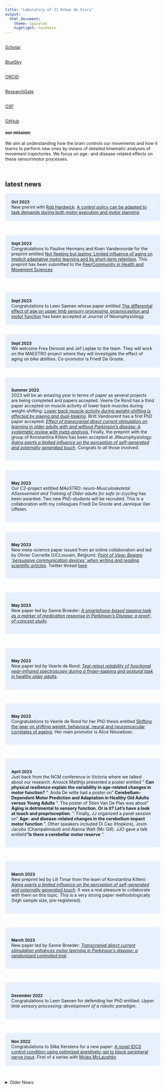 ```yaml
---
title: "Laboratory of JJ Orban de Xivry"
output:
  html_document:
    theme: spacelab
    highlight: textmate
---
```

<link rel="stylesheet" href="https://cdnjs.cloudflare.com/ajax/libs/font-awesome/4.7.0/css/font-awesome.min.css">
<link rel="stylesheet" href="https://cdn.rawgit.com/jpswalsh/academicons/master/css/academicons.min.css">
<style>
p.ex1{
    padding-left: 20%;
}
#more {display: none;}
</style>

<div class = "col-md-2">


<a href="http://scholar.google.com/citations?user=Xfy7g78AAAAJ&hl=en">
<i style="color:  #4c9fec;" class="ai ai-google-scholar ai-3x" ></i>
</br>Scholar
</a>
<br>

<a href="https://bsky.app/profile/jjodx.bsky.social">
<i style="color:  #4c9fec;" class="fa fa-twitter fa-3x" ></i>
</br>BlueSky
</a>
<br>

<a href="https://orcid.org/0000-0002-4603-7939">
<i style="color: #4c9fec;" class="ai ai-orcid ai-3x" ></i>
</br>ORCID
</a>
<br>

<a href="https://www.researchgate.net/profile/Jj_Orban">
<i style="color: #4c9fec;" class="ai ai-researchgate ai-3x" ></i>
</br>ResearchGate
</a>
<br>

<a href="https://osf.io/2pgq5/">
<i style="color: #4c9fec;" class="ai ai-osf ai-3x" ></i>
</br>OSF
</a>
<br>

<a href="https://github.com/jjodx">
<i style="color: #4c9fec;" class="fa fa-github fa-3x" ></i>
</br>GitHub
</a>
<br>

</div>

<div class = "col-md-7">
<style>
div.intro { background-color:#e6e6e6; border-radius: 25px; padding: 20px;}
</style>
<div class = "intro">
#### our mission:

We aim at understanding how the brain controls our movements and how it learns to perform new ones by means of detailed kinematic analyses of movement trajectories. We focus on age- and disease-related effects on these sensorimotor processes.
</div>
<br>

## latest news

<p class="ex1">
<style>
div.blue { background-color:#e6f0ff; border-radius: 5px; padding: 20px;}
</style>

<p>
<div class = "blue">
<font size="2"> **Oct 2023** </font><br>
New prerint with [Rob Hardwick](http://bas-lab.org/group/): [A control policy can be adapted to task demands during both motor execution and motor planning](https://biorxiv.org/cgi/content/short/2023.10.16.562495v1) </div>
<br>

<p>
<div class = "blue">
<font size="2"> **Sept 2023** </font><br>
Congratulations to Pauline Hermans and Koen Vandevoorde for the preprint entitled [Not fleeting but lasting: Limited influence of aging on implicit adaptative motor learning and its short-term retention](https://www.biorxiv.org/content/10.1101/2023.08.30.555501v1). This preprint has been submitted to the [PeerCommunity in Health and Movement Sciences](https://healthmovsci.peercommunityin.org/)  </div>
<br>

<p>
<div class = "blue">
<font size="2"> **Sept 2023** </font><br>
Congratulations to Leen Saenen whose paper entitled [The differential effect of age on upper limb sensory processing, proprioception and motor function](https://journals.physiology.org/doi/abs/10.1152/jn.00364.2022) has been accepted at Journal of Neurophysiology  </div>
<br>
<p>
<div class = "blue">
<font size="2"> **Sept 2023** </font><br>
We welcome Frea Deroost and Jef Leplae to the team. They will work on the MAESTRO project where they will investigate the effect of aging on bike abilities. Co-promotor is Friedl De Groote. </div>
<br>
<p>
<div class = "blue">
<font size="2"> **Summer 2023** </font><br>
2023 will be an amazing year in terms of paper as several projects are being completed and papers accepted. Veerle De Rond has a third paper accepted on muscle activity of lower back muscles during weight-shifting: [ *Lower back muscle activity during weight-shifting is affected by ageing and dual-tasking*](https://www.sciencedirect.com/science/article/pii/S0531556523001924). Britt Vandoorent has a first PhD paper accepted: [*Effect of transcranial direct current stimulation on learning in older adults with and without Parkinson’s disease: A systematic review with meta-analysis*](https://www.sciencedirect.com/science/article/pii/S0278262623001306), Finally, the preprint with the group of Konstantina Kilteni has been accepted at JNeurophysiology: [*Aging exerts a limited influence on the perception of self-generated and externally generated touch*](https://journals.physiology.org/doi/abs/10.1152/jn.00145.2023?journalCode=jn). Congrats to all those involved.
</div>
<br>
<p>
<div class = "blue">
<font size="2"> **May 2023** </font><br>
Our C2-project entitled _MAeSTRO: neuro-Musculosketetal ASsessement and Training of Older adults for safe (e-)cycling_ has been awarded. Two new PhD-students will be recruited. This is a collaboration with my colleagues Friedl De Groote and Jannique Van Uffelen.
</div>
<br>
<p>
<div class = "blue">
<font size="2"> **May 2023** </font><br>
New meta-science paper issued from an online collaboration and led by Olivier Corneille (UCLouvain, Belgium): [*Point of View: Beware ‘persuasive communication devices’ when writing and reading scientific articles*](https://elifesciences.org/articles/88654). Twitter thread [here](https://twitter.com/opatcorneille/status/1661766688998666240?s=20)
</div>
<br>

<p>
<div class = "blue">
<font size="2"> **May 2023** </font><br>
New paper led by Sanne Broeder: [*A smartphone-based tapping task as a marker of medication response in Parkinson’s Disease: a proof-of-concept study*](https://link.springer.com/article/10.1007/s00702-023-02659-w).
</div>
<br>

<p>
<div class = "blue">
<font size="2"> **May 2023** </font><br>
New paper led by Veerle de Rond: [*Test-retest reliability of functional near-infrared spectroscopy during a finger-tapping and postural task in healthy older adults*](https://www.spiedigitallibrary.org/journals/neurophotonics/volume-10/issue-02/025010/Test-retest-reliability-of-functional-near-infrared-spectroscopy-during-a/10.1117/1.NPh.10.2.025010.full).
</div>
<br>

<p>
<div class = "blue">
<font size="2"> **May 2023** </font><br>
Congratulations to Veerle de Rond for her PhD thesis entitled [Shifting the gear on shifting weight: behavioral, neural and neuromuscular correlates of ageing](https://lirias.kuleuven.be/4079409?limo=0). Her main promotor is Alice Nieuwboer.
</div>
<br>

<p>
<div class = "blue">
<font size="2"> **April 2023** </font><br>
Just back from the NCM conference in Victoria where we talked about our research. Anouck Matthijs presented a poster entitled " __Can physical resilience explain the variability in age-related changes in motor function?__ ". Anda De witte had a poster on " __Cerebellum-Dependent Motor Prediction and Adaptation in Healthy Old Adults versus Young Adults__ ". The poster of Stien Van De Plas was about " __Aging is detrimental to sensory function. Or is it? Let's have a look at touch and proprioception.__ ". Finally, JJ organized a panel session on " __Age- and disease-related changes in the cerebellum impact motor function__ ". Other speakers included  Di Cao (Hopkins), Jovin Jacobs (Champalimaud) and Alanna Watt (Mc Gill). JJO gave a talk entiteld "__Is there a cerebellar motor reserve__ ".
</div>
<br>



<p>
<div class = "blue">
<font size="2"> **March 2023** </font><br>
New preprint led by Lili Timar from the team of Konstantina Kilteni: [*Aging exerts a limited influence on the perception of self-generated and externally generated touch*](https://www.biorxiv.org/content/10.1101/2023.04.05.535662v1). It was a real pleasure to collaborate with them on this topic. This is a very strong paper methodologically (high sample size, pre-registered).
</div>
<br>

<p>
<div class = "blue">
<font size="2"> **March 2023** </font><br>
New paper led by Sanne Broeder: [*Transcranial direct current stimulation enhances motor learning in Parkinson’s disease: a randomized controlled trial*](https://link.springer.com/article/10.1007/s00415-023-11669-3).
</div>
<br>

<p>
<div class = "blue">
<font size="2"> **December 2022** </font><br>
Congratulations to Leen Saenen for defending her PhD entitled: *Upper limb sensory processing: development of a robotic paradigm*.
</div>
<br>

<div class = "blue">
<font size="2"> **Nov 2022** </font><br>
Congratulations to Silke Kerstens for a new paper: [A novel tDCS control condition using optimized anesthetic gel to block peripheral nerve input](https://www.frontiersin.org/articles/10.3389/fneur.2022.1049409/full). First of a series with [Myles McLaughlin](https://gbiomed.kuleuven.be/english/research/50000666/50000672/people/members/00043883) </div>
<br>

<!--  source collapsible elements: https://gist.github.com/pierrejoubert73/902cc94d79424356a8d20be2b382e1ab -->

<details>
  <summary>Older News</summary>

<div class = "blue">
<font size="2"> **Nov 2022** </font><br>
Take-over of Twitter by EM did not please many people including me... Therefore, I am tweeting less and tooting more. You can find me at [@jjodx@fediscience.org](https://fediscience.org/@jjodx) </div>
<br>

<div class = "blue">
<font size="2"> **July 2022** </font><br>
Congratulations to Leen Saenen for her first first-author paper on sensory processing/haptic perception in stroke patients: [Development and Validation of a Novel Robot-Based Assessment of Upper Limb Sensory Processing in Chronic Stroke](https://www.mdpi.com/2076-3425/12/8/1005). First joint paper with my colleague [Geert Verheyden](https://www.kuleuven.be/wieiswie/en/person/00029759)<br>
Leen also has a new preprint on the effect of age on haptic perception : [The differential effect of age on upper limb sensory processing, proprioception and motor function](https://www.biorxiv.org/content/10.1101/2022.08.26.505430v1)</div>
<br>

<div class = "blue">
<font size="2"> **summer 2022** </font><br>
JJ goes to Canada for his sabbatical until summer 2023. He will work with Andrew Pruszynski, Joern Diedrichsen and Paul Gribble at Western University (London,ON, Canada)
</div>
<br>

<div class = "blue">
<font size="2"> **May-June 2022** </font><br>
Bike project will not be funded by an internal grant of KU Leuven, at least not this year. But comments are encouraging and give us food for thoughts. It's rejection season, no fellowship from FWO to Anouck either (not yet ;-) )
</div>
<br>

<div class = "blue">
<font size="2"> **1st of May 2022** </font><br>
 We are sad to see Matheus Maia Pacheco leaving our group but we wish a lot of success for his new adventure as an assistant Professor at the University of Porto in Portugal.
</div>
<br>

<div class = "blue">
<font size="2"> **March-April 2022** </font><br>
Many grants and fellowship were submitted:

-   application for a FWO PhD fellowship for Anouck Mathijs
-   senior FWO research project with An De Groef
-   C2 internal grant on the bike project with Friedl De Groote, Jannique Van Uffelen and Kathrin Gerling.
</div>
<br>

<div class = "blue">
<font size="2"> **March 2022** </font><br>
The first pre-print of our bike project with Maarten Afschrift, Anouck Mathijs and Friedl De Groote is out: [Turning the head while biking makes older people lose cycling direction and balance](https://doi.org/10.1101/2022.03.01.481993)
</div>
<br>

<div class = "blue">
<font size="2"> **November 2021** </font><br>
Just before Christmas, the first paper of Manasa Parthasharathy has been accepted for publication at the Journal of Neuropshysiology: [Increased upper-limb sensory attenuation with age](https://journals.physiology.org/doi/abs/10.1152/jn.00558.2020)
</div>
<br>

<div class = "blue">
<font size="2"> **November 2021** </font><br>
We waved goodbye to Manasa Parthasharathy who became Business Development Manager at icometrix 
</div>
<br>

<div class = "blue">
<font size="2"> **Summer 2021** </font><br>
Our team is growing. We welcome Anda De Witte on the 1st of July and Anouck Matthijs on the 1st of September. They will work on the FWO-funded project: "Is there a motor reserve in the cerebellum". Exciting times!
</div>
<br>

<div class = "blue">
<font size="2"> **23 July 2021** </font><br>
The last paper from the PhD of Koen Vandevoorde has been accepted for publication in the Journal of Neurophysiology:  "[Does proprioceptive acuity influence the extent of implicit sensorimotor adaptation in young and older adults?](https://journals.physiology.org/doi/abs/10.1152/jn.00636.2020)". This is the last piece of a very enjoyable and fruitful collaboration.
</div>
<br>

<div class = "blue">
<font size="2"> **31 May 2021** </font><br>
Congrats to Veerle for the acceptance of her first first-author paper entitled "[Compromised Brain Activity With Age During a Game-Like Dynamic Balance Task: Single- vs. Dual-Task Performance](https://www.frontiersin.org/articles/10.3389/fnagi.2021.657308/full)". Well done Veerle !
</div>
<br>

<div class = "blue">
<font size="2"> **22nd of March, 2021** </font><br>
Last paper from the PhD thesis of Guy Rens has been accepted at Neuropsychologia: Motor resonance is modulated by an object’s weight distribution. Well done Guy! <i style='color: #211f1f;' class='ai ai-biorxiv ai-1x' ></i> [Preprint](https://www.biorxiv.org/content/10.1101/2020.10.11.335000v3)
</div>
<br>

<div class = "blue">
<font size="2"> **15th of March, 2021** </font><br>
<i style='color: #211f1f;' class='ai ai-biorxiv ai-1x' ></i>
New preprint with Ryan Morehead (Leeds University, UK): [A Synthesis of the Many Errors and Learning Processes of Visuomotor Adaptation](https://www.biorxiv.org/content/10.1101/2021.03.14.435278v1).<br>
The tweeprint <i style="color:  #4c9fec;" class="fa fa-twitter fa-1x" ></i> made by Ryan is available here: [https://twitter.com/rmhead/status/1371669385367195648](https://twitter.com/rmhead/status/1371669385367195648) 
</div>
<br>

<div class = "blue">
<font size="2"> **February/March, 2021** </font><br>
I am recruiting two PhD students to work on a FWO-funded project focused on cerebellar motor functions, aging and structural imaging. Please apply here: [https://www.kuleuven.be/personeel/jobsite/jobs/56170382](https://www.kuleuven.be/personeel/jobsite/jobs/56170382)
</div>
<br>

<div class = "blue">
<font size="2"> **February/March, 2021** </font><br>
Dante Mantini and Jean-Jacques are thrilled to welcome Matheus Pacheco <a href="https://twitter.com/Piolho_eefe">
<i style="color:  #4c9fec;" class="fa fa-twitter fa-1x" ></i>
</a> as a post-doc. Matheus will use EEG to unravel age-related changes in error processing.
</div>
<br>

<div class = "blue">
<font size="2"> **January 2021** </font><br>
JJ was interviewed on Open Science. You can read the interview here:  [*An open scientist helps research and himself or herself to move forward*](https://www.kuleuven.be/open-science/news/2021/J-J_Orban) 
</div>
<br>

<div class = "blue">
<font size="2"> **January 20th 2021** </font><br>
Congrats to Guy Rens who got his paper entitled "*Lift observation conveys object weight distribution but partly enhances predictive lift planning*" accepted for publication in the Journal of Neurophysiology.<br> <i style='color: #211f1f;' class='ai ai-biorxiv ai-2x' ></i> [Preprint](https://www.biorxiv.org/content/10.1101/2020.06.21.163352v4)
</div>
<br>

<div class = "blue">
<font size="2"> **December, 2020** </font><br>
Jean-Jacques got a grant from the [FWO (Flemish Research Foundation)](https://www.fwo.be/) to work on a project entitled: "Is there a motor reserve in the cerebellum". This project focuses on measuring age-related changes in motor function based on a large task battery and included structural MRI as well.
</div>
<br>

<div class = "blue">
<font size="2"> **November, 2020** </font><br>
Paper with Friedl De Groote <a href="https://twitter.com/friedldegroote">
<i style="color:  #4c9fec;" class="fa fa-twitter fa-1x" ></i>
</a>, Stefanie Vandevyvere and Florian Vanhevel accepted by Gait & Posture (after a very long review process that did not really change the paper) ([paper](https://pubmed.ncbi.nlm.nih.gov/33260077/)). Preprint is available [here](https://www.biorxiv.org/content/10.1101/2020.05.29.123620v1). Data <i style='color: #0f6cd6;' class='ai ai-open-data ai-1x' ></i> and code <i style='color: #211f1f;' class='fa fa-github fa-1x' ></i> are on the Open Science Framework ([LINK](https://osf.io/vpd79/?view))
</div>
<br>

<div class = "blue">
<font size="2"> **October, 2020** </font><br>
We have several preprints <i style='color: #211f1f;' class='ai ai-biorxiv ai-2x' ></i> out there:<br>
Manasa Parthasharathy: [Increased upper-limb sensory attenuation with age](https://www.biorxiv.org/content/10.1101/2020.09.17.301739v1)<br>
Koen Vandevoorde: [Does somatosensory acuity influence the extent of internal model recalibration in young and older adults?](https://www.biorxiv.org/content/10.1101/2020.10.16.342295v1)<br>
Guy Rens: [Motor resonance is modulated by an object’s weight distribution](https://doi.org/10.1101/2020.10.11.335000)
</div>
<br>

<div class = "blue">
<font size="2"> **Octobre 1st, 2020** </font><br>
Stien Van De Plas starts her PhD today. Welcome Stien! She will work on the role of somatosensation on motor control for the next four years. Co-promotor is Dante Mantini.
</div>
<br>

<div class = "blue">
<font size="2"> **September 20, 2020** </font><br>
Two new papers published in the Special Issue of the Journal of Computational Neuroscience dedicated to Lance Optican. See the publication page.
</div>
<br>

<div class = "blue">
 <font size="2"> **July 1, 2020** </font><br>
Koen Vandevoorde's paper was published in Journal of Neurophysiology ([paper](https://doi.org/10.1152/jn.00659.2019)). Preprint is available [here](https://www.biorxiv.org/content/10.1101/753160v1)
</div>
<br>

<div class = "blue">
<font size="2"> **June 15, 2020** </font><br>
The departement of Movement Sciences is recruiting two tenure-track professors:

1. motor control and neuroimaging: [link](https://www.kuleuven.be/personeel/jobsite/jobs/55675790?hl=en&lang=en)

2. motor control and performance in competitive and elite sports: [link](https://www.kuleuven.be/personeel/jobsite/jobs/55676338)

Come and join us!!
</div>
<br>

<div class = "blue">
<font size="2"> **June 3, 2020** </font><br>
Together with Prof. Dante Mantini, we are recruiting a PhD student to work on the influence of a decline in somatosensory function on motor control and learning. Vacancy is available [here](https://www.kuleuven.be/personeel/jobsite/jobs/55671291?hl=en&lang=en)
Note, the candidate has to be fluent in Dutch as s/he has to act as teaching assistant in that language
</div>
<br>

<div class = "blue">
<font size="2"> **June 1st, 2020** </font><br>
Never forget to submit your paper as preprint first! We did forget to do it for this one but after being **4 months under review at Gait&Posture**, we decided that it was enough. Preprint entitled "Validation of a smartphone embedded inertial measurement unit for measuring postural stability in older adults" is available [here](https://www.biorxiv.org/content/10.1101/2020.05.29.123620v1)
</div>
<br>

<div class = "blue">
<font size="2"> **May 27, 2020** </font><br>
Together with Prof. Dante Mantini, we are recruiting a post-doc to work on EEG and motor adaptation. Vacancy is available [here](https://www.kuleuven.be/personeel/jobsite/jobs/55671214?hl=en&lang=en)
</div>
<br>

<div class = "blue">
 <font size="2"> __May 9, 2020__ </font><br>
Koen Vandevoorde got his paper accepted in Journal of Neurophysiology. Preprint is available [here](https://www.biorxiv.org/content/10.1101/753160v1)
</div>
<br>

<div class = "blue">
<font size="2"> __March 31, 2020__ </font><br>
Congrats to Guy Rens who got his paper entitled [Sensorimotor Expectations Bias Motor Resonance during Observation of Object Lifting: The Causal Role of pSTS]( https://doi.org/10.1523/JNEUROSCI.2672-19.2020) accepted in Journal of Neuroscience.
</div>
<br>

<div class = "blue">
<font size="2"> __Januari 20, 2020__ </font><br>
With Prof. Friedl De Groote, we submitted a paper entitled "_Validation of a smartphone embedded inertial measurement unit for measuring postural stability in older adults_" to Gait&Posture.
</div>
<br>

<div class = "blue">
 <font size="2"> __October, 2019__ </font><br>
Tamar Makin and JJ Orban de Xivry publish their paper on ten common statistical mistakes in eLife [here](https://elifesciences.org/articles/48175). Interview about the paper: [here](https://www.natureindex.com/news-blog/ten-most-common-mistakes-with-statistics-and-how-to-avoid-them)
</div>

</details>

<style>
.btn {
    border-width: 0 0px 0px 0px;
    font-weight: normal;
    text-transform: ;
}
.btn-default {
    color: #2ecc71;
    background-color: #ffffff;
    border-color: #ffffff;
}
</style>

</div>
</div>


<div class = "col-md-3">

</div>





